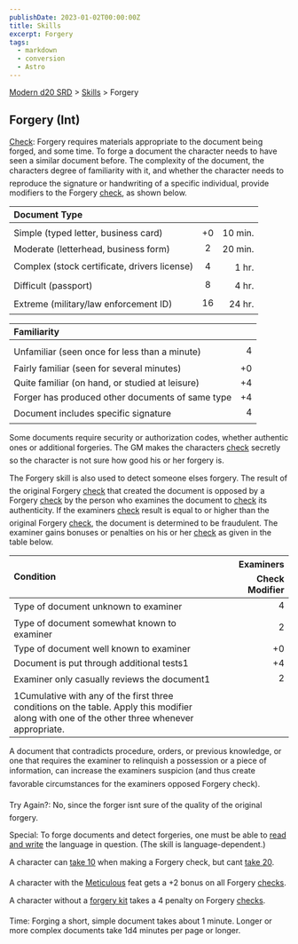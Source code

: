 ```yaml
---
publishDate: 2023-01-02T00:00:00Z
title: Skills
excerpt: Forgery
tags:
  - markdown
  - conversion
  - Astro
---
```


[Modern d20 SRD](/#modernD20) > [Skills](modern-d20-srd-skills-index) > Forgery

## Forgery (Int)

[Check](modern-d20-srd-skills-skill-basics-php#skill-check-index): Forgery requires materials appropriate to the document being forged, and some time. To forge a document the character needs to have seen a similar document before. The complexity of the document, the characters degree of familiarity with it, and whether the character needs to reproduce the signature or handwriting of a specific individual, provide modifiers to the Forgery [check](modern-d20-srd-skills-skill-basics-php#skill-check-index), as shown below.

| Document Type                                |     |         |
| :------------------------------------------- | :-: | ------: |
|                                              |     |         |
| Simple (typed letter, business card)         | +0  | 10 min. |
| Moderate (letterhead, business form)         |  2  | 20 min. |
| Complex (stock certificate, drivers license) |  4  |   1 hr. |
| Difficult (passport)                         |  8  |   4 hr. |
| Extreme (military/law enforcement ID)        | 16  |  24 hr. |

| Familiarity                                      |     |
| :----------------------------------------------- | --: |
|                                                  |     |
| Unfamiliar (seen once for less than a minute)    |   4 |
| Fairly familiar (seen for several minutes)       |  +0 |
| Quite familiar (on hand, or studied at leisure)  |  +4 |
| Forger has produced other documents of same type |  +4 |
| Document includes specific signature             |   4 |

Some documents require security or authorization codes, whether authentic ones or additional forgeries. The GM makes the characters [check](modern-d20-srd-skills-skill-basics-php#skill-check-index) secretly so the character is not sure how good his or her forgery is.

The Forgery skill is also used to detect someone elses forgery. The result of the original Forgery [check](modern-d20-srd-skills-skill-basics-php#skill-check-index) that created the document is opposed by a Forgery [check](modern-d20-srd-skills-skill-basics-php#skill-check-index) by the person who examines the document to [check](modern-d20-srd-skills-skill-basics-php#skill-check-index) its authenticity. If the examiners [check](modern-d20-srd-skills-skill-basics-php#skill-check-index) result is equal to or higher than the original Forgery [check](modern-d20-srd-skills-skill-basics-php#skill-check-index), the document is determined to be fraudulent. The examiner gains bonuses or penalties on his or her [check](modern-d20-srd-skills-skill-basics-php#skill-check-index) as given in the table below.

| Condition                                                                                                                                    | Examiners Check Modifier |
| :------------------------------------------------------------------------------------------------------------------------------------------- | -----------------------: |
| Type of document unknown to examiner                                                                                                         |                        4 |
| Type of document somewhat known to examiner                                                                                                  |                        2 |
| Type of document well known to examiner                                                                                                      |                       +0 |
| Document is put through additional tests1                                                                                                    |                       +4 |
| Examiner only casually reviews the document1                                                                                                 |                        2 |
| 1Cumulative with any of the first three conditions on the table. Apply this modifier along with one of the other three whenever appropriate. |                          |

A document that contradicts procedure, orders, or previous knowledge, or one that requires the examiner to relinquish a possession or a piece of information, can increase the examiners suspicion (and thus create favorable circumstances for the examiners opposed Forgery check).

Try Again?: No, since the forger isnt sure of the quality of the original forgery.

Special: To forge documents and detect forgeries, one must be able to [read and write](modern-d20-srd-skills-read-write-language) the language in question. (The skill is language-dependent.)

A character can [take 10](modern-d20-srd-skills-skill-basics-php#take10-index) when making a Forgery check, but cant [take 20](modern-d20-srd-skills-skill-basics-php#take20-index).

A character with the [Meticulous](modern-d20-srd-feats-meticulous) feat gets a +2 bonus on all Forgery [checks](modern-d20-srd-skills-skill-basics-php#skill-check-index).

A character without a [forgery kit](modern-d20-srd-equipment-professional-equipment) takes a 4 penalty on Forgery [checks](modern-d20-srd-skills-skill-basics-php#skill-check-index).

Time: Forging a short, simple document takes about 1 minute. Longer or more complex documents take 1d4 minutes per page or longer.
